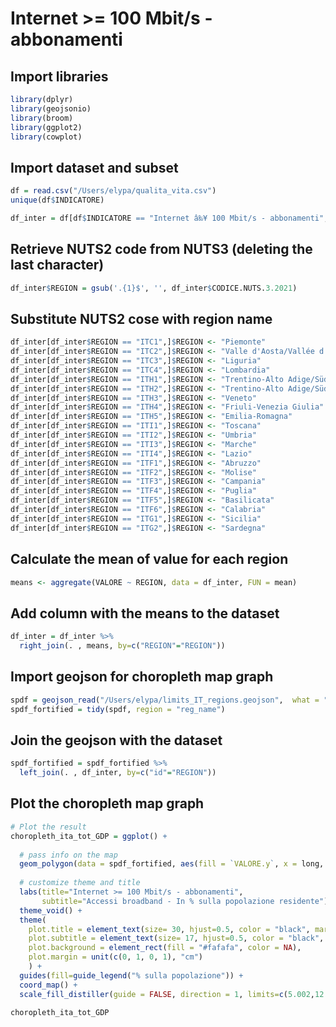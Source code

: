 # Internet >= 100 Mbit/s - abbonamenti

## Import libraries
```r

library(dplyr)
library(geojsonio)
library(broom)
library(ggplot2)
library(cowplot)

```

## Import dataset and subset
```r
df = read.csv("/Users/elypa/qualita_vita.csv")
unique(df$INDICATORE)

df_inter = df[df$INDICATORE == "Internet â‰¥ 100 Mbit/s - abbonamenti",]
```

## Retrieve NUTS2 code from NUTS3 (deleting the last character)
```r
df_inter$REGION = gsub('.{1}$', '', df_inter$CODICE.NUTS.3.2021)
```

## Substitute NUTS2 cose with region name
```r
df_inter[df_inter$REGION == "ITC1",]$REGION <- "Piemonte"
df_inter[df_inter$REGION == "ITC2",]$REGION <- "Valle d'Aosta/Vallée d'Aoste"
df_inter[df_inter$REGION == "ITC3",]$REGION <- "Liguria"
df_inter[df_inter$REGION == "ITC4",]$REGION <- "Lombardia"
df_inter[df_inter$REGION == "ITH1",]$REGION <- "Trentino-Alto Adige/Südtirol"
df_inter[df_inter$REGION == "ITH2",]$REGION <- "Trentino-Alto Adige/Südtirol"
df_inter[df_inter$REGION == "ITH3",]$REGION <- "Veneto"
df_inter[df_inter$REGION == "ITH4",]$REGION <- "Friuli-Venezia Giulia"
df_inter[df_inter$REGION == "ITH5",]$REGION <- "Emilia-Romagna"
df_inter[df_inter$REGION == "ITI1",]$REGION <- "Toscana"
df_inter[df_inter$REGION == "ITI2",]$REGION <- "Umbria"
df_inter[df_inter$REGION == "ITI3",]$REGION <- "Marche"
df_inter[df_inter$REGION == "ITI4",]$REGION <- "Lazio"
df_inter[df_inter$REGION == "ITF1",]$REGION <- "Abruzzo"
df_inter[df_inter$REGION == "ITF2",]$REGION <- "Molise"
df_inter[df_inter$REGION == "ITF3",]$REGION <- "Campania"
df_inter[df_inter$REGION == "ITF4",]$REGION <- "Puglia"
df_inter[df_inter$REGION == "ITF5",]$REGION <- "Basilicata"
df_inter[df_inter$REGION == "ITF6",]$REGION <- "Calabria"
df_inter[df_inter$REGION == "ITG1",]$REGION <- "Sicilia"
df_inter[df_inter$REGION == "ITG2",]$REGION <- "Sardegna"

```

## Calculate the mean of value for each region
```r
means <- aggregate(VALORE ~ REGION, data = df_inter, FUN = mean)

```

## Add column with the means to the dataset
```r

df_inter = df_inter %>%
  right_join(. , means, by=c("REGION"="REGION"))

```

## Import geojson for choropleth map graph
```r
spdf = geojson_read("/Users/elypa/limits_IT_regions.geojson",  what = "sp")
spdf_fortified = tidy(spdf, region = "reg_name")
```

## Join the geojson with the dataset
```r
spdf_fortified = spdf_fortified %>%
  left_join(. , df_inter, by=c("id"="REGION"))
```

## Plot the choropleth map graph
```r

# Plot the result
choropleth_ita_tot_GDP = ggplot() +
  
  # pass info on the map
  geom_polygon(data = spdf_fortified, aes(fill = `VALORE.y`, x = long, y = lat, group = group), color="black") +
  
  # customize theme and title
  labs(title="Internet >= 100 Mbit/s - abbonamenti", 
       subtitle="Accessi broadband - In % sulla popolazione residente") +
  theme_void() +
  theme(
    plot.title = element_text(size= 30, hjust=0.5, color = "black", margin = margin(b = -0.1, t = 0.4, l = 2, unit = "cm"), face = "italic"),
    plot.subtitle = element_text(size= 17, hjust=0.5, color = "black", margin = margin(b = -0.1, t = 0.43, l = 2, unit = "cm"), face = "italic"),
    plot.background = element_rect(fill = "#fafafa", color = NA),
    plot.margin = unit(c(0, 1, 0, 1), "cm")
    ) +
  guides(fill=guide_legend("% sulla popolazione")) +
  coord_map() +
  scale_fill_distiller(guide = FALSE, direction = 1, limits=c(5.002,12.900))

choropleth_ita_tot_GDP

```